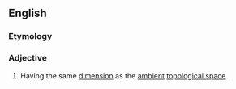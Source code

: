 ==English==

===Etymology===
{{compound|en|top|dimensional}}

===Adjective===
{{en-adj|-}}

# {{lb|en|topology}} Having the same [[dimension]] as the [[ambient]] [[topological space]].
